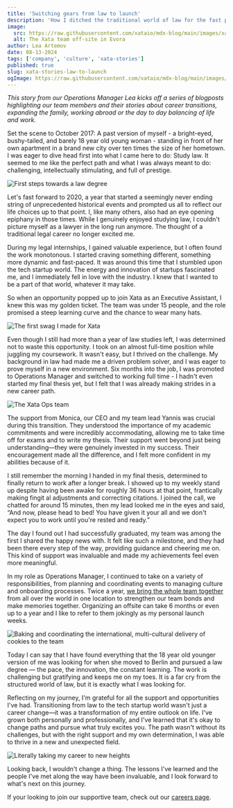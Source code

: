 ```yaml
---
title: 'Switching gears from law to launch'
description: 'How I ditched the traditional world of law for the fast paced tech start up scene '
image:
  src: https://raw.githubusercontent.com/xataio/mdx-blog/main/images/xata-stories-law-to-launch/xata-stories-law-to-launch.png
  alt: The Xata team off-site in Evora
author: Lea Artemov
date: 08-13-2024
tags: ['company', 'culture', 'xata-stories']
published: true
slug: xata-stories-law-to-launch
ogImage: https://raw.githubusercontent.com/xataio/mdx-blog/main/images/xata-stories-law-to-launch/xata-stories-law-to-launch.png
---
```


_This story from our Operations Manager Lea kicks off a series of blogposts highlighting our team members and their stories about career transitions, expanding the family, working abroad or the day to day balancing of life and work._

Set the scene to October 2017: A past version of myself - a bright-eyed, bushy-tailed, and barely 18 year old young woman - standing in front of her own apartment in a brand new city over ten times the size of her hometown. I was eager to dive head first into what I came here to do: Study law. It seemed to me like the perfect path and what I was always meant to do: challenging, intellectually stimulating, and full of prestige.

![First steps towards a law degree](/images/xata-stories-law-to-launch/law-school.jpg)

Let's fast forward to 2020, a year that started a seemingly never ending string of unprecedented historical events and prompted us all to reflect our life choices up to that point. I, like many others, also had an eye opening epiphany in those times. While I genuinely enjoyed studying law, I couldn't picture myself as a lawyer in the long run anymore. The thought of a traditional legal career no longer excited me.

During my legal internships, I gained valuable experience, but I often found the work monotonous. I started craving something different, something more dynamic and fast-paced. It was around this time that I stumbled upon the tech startup world. The energy and innovation of startups fascinated me, and I immediately fell in love with the industry. I knew that I wanted to be a part of that world, whatever it may take.

So when an opportunity popped up to join Xata as an Executive Assistant, I knew this was my golden ticket. The team was under 15 people, and the role promised a steep learning curve and the chance to wear many hats.

![The first swag I made for Xata](/images/xata-stories-law-to-launch/first-swag.jpg)

Even though I still had more than a year of law studies left, I was determined not to waste this opportunity. I took on an almost full-time position while juggling my coursework. It wasn't easy, but I thrived on the challenge. My background in law had made me a driven problem solver, and I was eager to prove myself in a new environment. Six months into the job, I was promoted to Operations Manager and switched to working full time - I hadn't even started my final thesis yet, but I felt that I was already making strides in a new career path.

![The Xata Ops team](/images/xata-stories-law-to-launch/ops-team.jpg)

The support from Monica, our CEO and my team lead Yannis was crucial during this transition. They understood the importance of my academic commitments and were incredibly accommodating, allowing me to take time off for exams and to write my thesis. Their support went beyond just being understanding—they were genuinely invested in my success. Their encouragement made all the difference, and I felt more confident in my abilities because of it.

I still remember the morning I handed in my final thesis, determined to finally return to work after a longer break. I showed up to my weekly stand up despite having been awake for roughly 36 hours at that point, frantically making fingit al adjustments and correcting citations.
I joined the call, we chatted for around 15 minutes, then my lead looked me in the eyes and said, “And now, please head to bed! You have given it your all and we don't expect you to work until you're rested and ready.”

The day I found out I had successfully graduated, my team was among the first I shared the happy news with. It felt like such a milestone, and they had been there every step of the way, providing guidance and cheering me on. This kind of support was invaluable and made my achievements feel even more meaningful.

In my role as Operations Manager, I continued to take on a variety of responsibilities, from planning and coordinating events to managing culture and onboarding processes. Twice a year, [we bring the whole team together](https://xata.io/blog/offsite-evora-2024) from all over the world in one location to strengthen our team bonds and make memories together. Organizing an offsite can take 6 months or even up to a year and I like to refer to them jokingly as my personal launch weeks.

![Baking and coordinating the international, multi-cultural delivery of cookies to the team](/images/xata-stories-law-to-launch/cookies.jpg)

Today I can say that I have found everything that the 18 year old younger version of me was looking for when she moved to Berlin and pursued a law degree — the pace, the innovation, the constant learning. The work is challenging but gratifying and keeps me on my toes. It is a far cry from the structured world of law, but it is exactly what I was looking for.

Reflecting on my journey, I'm grateful for all the support and opportunities I've had. Transitioning from law to the tech startup world wasn't just a career change—it was a transformation of my entire outlook on life. I've grown both personally and professionally, and I've learned that it's okay to change paths and pursue what truly excites you. The path wasn't without its challenges, but with the right support and my own determination, I was able to thrive in a new and unexpected field.

![Literally taking my career to new heights](/images/xata-stories-law-to-launch/new-heights.jpg)

Looking back, I wouldn't change a thing. The lessons I've learned and the people I've met along the way have been invaluable, and I look forward to what's next on this journey.

If your looking to join our supportive team, check out our [careers page](https://xata.io/careers).
